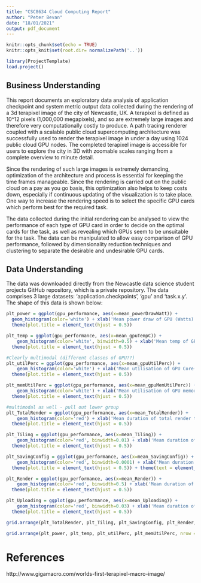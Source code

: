 ```yaml
---
title: "CSC8634 Cloud Computing Report"
author: "Peter Bevan"
date: "18/01/2021"
output: pdf_document
---
```


```r
knitr::opts_chunk$set(echo = TRUE)
knitr::opts_knit$set(root.dir= normalizePath('..'))
```

```r
library(ProjectTemplate)
load.project()
```

## Business Understanding

This report documents an exploratory data analysis of application checkpoint and system metric output data collected during the rendering of a 3d terapixel image of the city of Newcastle, UK. A terapixel is defined as 10^12 pixels (1,000,000 megapixels), and so are extremely large images and therefore very computationally costly to produce. A path tracing renderer coupled with a scalable public cloud supercomputing architecture was successfully used to render the terapixel image in under a day using 1024 public cloud GPU nodes. The completed terapixel image is accessible for users to explore the city in 3D with zoomable scales ranging from a complete overview to minute detail.

Since the rendering of such large images is extremely demanding, optimization of the architecture and process is essential for keeping the time frames manageable. Since the rendering is carried out on the public cloud on a pay as you go basis, this optimization also helps to keep costs down, especially if continuous updating of the visualization is to take place. One way to increase the rendering speed is to select the specific GPU cards which perform best for the required task.

The data collected during the initial rendering can be analysed to view the performance of each type of GPU card in order to decide on the optimal cards for the task, as well as revealing which GPUs seem to be unsuitable for the task. The data can be manipulated to allow easy comparison of GPU performance, followed by dimensionality reduction techniques and clustering to separate the desirable and undesirable GPU cards.

## Data Understanding

The data was downloaded directly from the Newcastle data science student projects GitHub repository, which is a private repository. The data comprises 3 large datasets: 'application.checkpoints', 'gpu' and 'task.x.y'. The shape of this data is shown below:



```r
plt_power = ggplot(gpu_performance, aes(x=mean_powerDrawWatt)) + 
  geom_histogram(color='white') + xlab('Mean power draw of GPU (Watts)') +
  theme(plot.title = element_text(hjust = 0.5))

plt_temp = ggplot(gpu_performance, aes(x=mean_gpuTempC)) + 
    geom_histogram(color='white', binwidth=0.5) + xlab('Mean temp of GPU (C)') +
  theme(plot.title = element_text(hjust = 0.5))

#Clearly multimodal (different classes of GPU??)
plt_utilPerc = ggplot(gpu_performance, aes(x=mean_gpuUtilPerc)) + 
    geom_histogram(color='white') + xlab('Mean utilisation of GPU Core(s) (%)') +
  theme(plot.title = element_text(hjust = 0.5))

plt_memUtilPerc = ggplot(gpu_performance, aes(x=mean_gpuMemUtilPerc)) + 
    geom_histogram(color='white') + xlab('Mean utilisation of GPU memory (%)') +
  theme(plot.title = element_text(hjust = 0.5))

#multimodal as well - pull out lower group
plt_TotalRender = ggplot(gpu_performance, aes(x=mean_TotalRender)) + 
    geom_histogram(color='red') + xlab('Mean duration of total render task (s)') +
  theme(plot.title = element_text(hjust = 0.5))

plt_Tiling = ggplot(gpu_performance, aes(x=mean_Tiling)) + 
    geom_histogram(color='red', binwidth=0.01) + xlab('Mean duration of tiling (s)') +
  theme(plot.title = element_text(hjust = 0.5))

plt_SavingConfig = ggplot(gpu_performance, aes(x=mean_SavingConfig)) + 
    geom_histogram(color='red', binwidth=0.0001) + xlab('Mean duration of configuration overhead (s)') +
  theme(plot.title = element_text(hjust = 0.5)) + theme(text = element_text(size=10))

plt_Render = ggplot(gpu_performance, aes(x=mean_Render)) + 
    geom_histogram(color='red', binwidth=0.5) + xlab('Mean duration of tiling (s)') +
  theme(plot.title = element_text(hjust = 0.5))

plt_Uploading = ggplot(gpu_performance, aes(x=mean_Uploading)) + 
    geom_histogram(color='red', binwidth=0.03) + xlab('Mean duration of tiling (s)') +
  theme(plot.title = element_text(hjust = 0.5))
```


```r
grid.arrange(plt_TotalRender, plt_Tiling, plt_SavingConfig, plt_Render, plt_Uploading, nrow = 3)
```

```r
grid.arrange(plt_power, plt_temp, plt_utilPerc, plt_memUtilPerc, nrow = 3)
```

# References
http://www.gigamacro.com/worlds-first-terapixel-macro-image/
